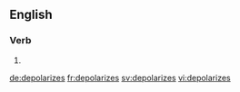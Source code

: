 
==English==

===Verb===
{{head|en|verb form}}

# {{en-third-person singular of|depolarize}}

[[de:depolarizes]]
[[fr:depolarizes]]
[[sv:depolarizes]]
[[vi:depolarizes]]
